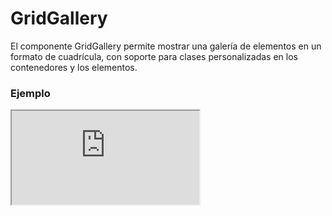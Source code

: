 # GridGallery

El componente GridGallery permite mostrar una galería de elementos en un formato de cuadrícula, con soporte para clases personalizadas en los contenedores y los elementos.


### Ejemplo

<Iframe minHeightIframe="30dvh" src="https://fenextjs-component-storybook.vercel.app/iframe.html?args=&id=gridgallery-gridgallery--index&viewMode=story" />

### Importacion

Para importar el componente GridGallery, se puede hacer desde fenextjs

```tsx copy
import { GridGallery } from "fenextjs";
```

### Parametros

| Parametro | Tipo | Requerido | Default | Descripcion |
| --------- | ---- | --------- | ------- | ----------- |
| items | ReactNode[] | sí |  | Lista de elementos que se mostrarán dentro de la galería. |
| className | string | no | '' | Clase CSS para personalizar el contenedor principal de la galería. |
| classNameItem | string | no | '' | Clase CSS para personalizar cada uno de los elementos de la galería. |

### Storybook

Para ver el storybook del componente lo puede hacer con este [link](https://fenextjs-component-storybook.vercel.app/?path=/story/gridgallery-gridgallery--index)

### Usos

- Uso básico

```tsx copy
<GridGallery
    items={[
        <div>Item 1</div>,
        <div>Item 2</div>
    ]} 
/>
```

- Galería con clases personalizadas

```tsx copy
<GridGallery 
    className="mi-galeria" 
    classNameItem="mi-item" 
    items={[
        <div>Item 1</div>, 
        <div>Item 2</div>
    ]} 
/>
```

